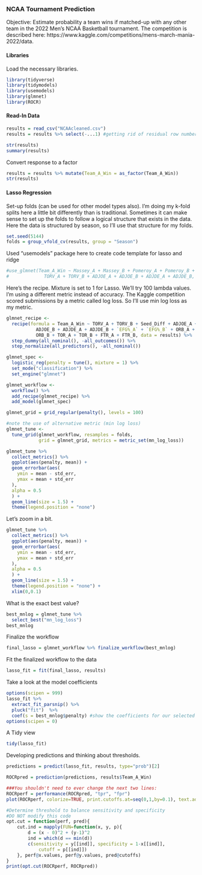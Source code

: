 ### NCAA Tournament Prediction

Objective: Estimate probability a team wins if matched-up with any other team in the 2022 Men's NCAA Basketball tournament.
The competition is described here: https://www.kaggle.com/competitions/mens-march-mania-2022/data.

#### Libraries

Load the necessary libraries.  
```{r, include = FALSE}
library(tidyverse)  
library(tidymodels)
library(usemodels)
library(glmnet)
library(ROCR)
```

#### Read-In Data
```{r}
results = read_csv("NCAAcleaned.csv")
results = results %>% select(-...1) #getting rid of residual row number column
```

```{r}
str(results)
summary(results)
```
Convert response to a factor
```{r}
results = results %>% mutate(Team_A_Win = as_factor(Team_A_Win))
str(results)
```

#### Lasso Regression

Set-up folds (can be used for other model types also). I'm doing my k-fold splits here a little bit differently than is traditional. Sometimes it can make sense to set up the folds to follow a logical structure that exists in the data. Here the data is structured by season, so I'll use that structure for my folds.  
```{r}
set.seed(5144)
folds = group_vfold_cv(results, group = "Season")
```

Used "usemodels" package here to create code template for lasso and ridge
```{r}
#use_glmnet(Team_A_Win ~ Massey_A + Massey_B + Pomeroy_A + Pomeroy_B + 
#             TORV_A + TORV_B + ADJOE_A + ADJOE_B + ADJDE_A + ADJDE_B, data = results)
```

Here's the recipe. Mixture is set to 1 for Lasso. We'll try 100 lambda values. I'm using a different metric instead of accuracy. The Kaggle competition scored submissions by a metric called log loss. So I'll use min log loss as my metric.  
```{r}
glmnet_recipe <- 
  recipe(formula = Team_A_Win ~ TORV_A + TORV_B + Seed_Diff + ADJOE_A + 
           ADJOE_B + ADJDE_A + ADJDE_B + `EFG%_A` + `EFG%_B` + ORB_A + 
           ORB_B + TOR_A + TOR_B + FTR_A + FTR_B, data = results) %>% 
  step_dummy(all_nominal(), -all_outcomes()) %>% 
  step_normalize(all_predictors(), -all_nominal()) 

glmnet_spec <- 
  logistic_reg(penalty = tune(), mixture = 1) %>% 
  set_mode("classification") %>% 
  set_engine("glmnet") 

glmnet_workflow <- 
  workflow() %>% 
  add_recipe(glmnet_recipe) %>% 
  add_model(glmnet_spec) 

glmnet_grid = grid_regular(penalty(), levels = 100)

#note the use of alternative metric (min log loss)
glmnet_tune <- 
  tune_grid(glmnet_workflow, resamples = folds, 
            grid = glmnet_grid, metrics = metric_set(mn_log_loss))
```

```{r}
glmnet_tune %>%
  collect_metrics() %>%
  ggplot(aes(penalty, mean)) +
  geom_errorbar(aes(
    ymin = mean - std_err,
    ymax = mean + std_err
  ),
  alpha = 0.5
  ) +
  geom_line(size = 1.5) +
  theme(legend.position = "none")
```

Let's zoom in a bit.
```{r}
glmnet_tune %>%
  collect_metrics() %>%
  ggplot(aes(penalty, mean)) +
  geom_errorbar(aes(
    ymin = mean - std_err,
    ymax = mean + std_err
  ),
  alpha = 0.5
  ) +
  geom_line(size = 1.5) +
  theme(legend.position = "none") + 
  xlim(0,0.1)
```


What is the exact best value?  
```{r}
best_mnlog = glmnet_tune %>%
  select_best("mn_log_loss")
best_mnlog
```
Finalize the workflow
```{r}
final_lasso = glmnet_workflow %>% finalize_workflow(best_mnlog)
```

Fit the finalized workflow to the data
```{r}
lasso_fit = fit(final_lasso, results)
```

Take a look at the model coefficients
```{r}
options(scipen = 999)
lasso_fit %>%
  extract_fit_parsnip() %>%
  pluck("fit")  %>% 
  coef(s = best_mnlog$penalty) #show the coefficients for our selected lambda value
options(scipen = 0)
```

A Tidy view
```{r}
tidy(lasso_fit)
```

Developing predictions and thinking about thresholds.  
```{r}
predictions = predict(lasso_fit, results, type="prob")[2]

ROCRpred = prediction(predictions, results$Team_A_Win) 

###You shouldn't need to ever change the next two lines:
ROCRperf = performance(ROCRpred, "tpr", "fpr")
plot(ROCRperf, colorize=TRUE, print.cutoffs.at=seq(0,1,by=0.1), text.adj=c(-0.2,1.7))
```

```{r}
#Determine threshold to balance sensitivity and specificity
#DO NOT modify this code
opt.cut = function(perf, pred){
    cut.ind = mapply(FUN=function(x, y, p){
        d = (x - 0)^2 + (y-1)^2
        ind = which(d == min(d))
        c(sensitivity = y[[ind]], specificity = 1-x[[ind]], 
            cutoff = p[[ind]])
    }, perf@x.values, perf@y.values, pred@cutoffs)
}
print(opt.cut(ROCRperf, ROCRpred))
```
